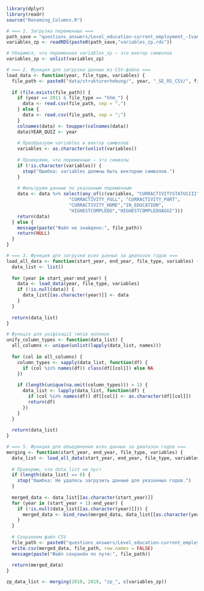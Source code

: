```r
library(dplyr)
library(readr)
source("Renaming_Columns.R")
```

```r
# === 1. Загрузка переменных ===
path_save = "questions_answers/Level_education-current_employment_-Ivan/"
variables_zp <- readRDS(paste0(path_save,"variables_zp.rds"))

# Убедимся, что переменная variables_zp — это вектор символов
variables_zp <- unlist(variables_zp)

```


```r
# === 2. Функция для загрузки данных из CSV-файла ===
load_data <- function(year, file_type, variables) {
  file_path <- paste0("data/strukturerhebung/", year, "_SE_RS_CSV/", file_type, year, ".csv")
  
  if (file.exists(file_path)) {
    if (year == 2011 & file_type == "hhm_") {
      data <- read.csv(file_path, sep = ",")
    } else {
      data <- read.csv(file_path, sep = ";")
    }
    colnames(data) <- toupper(colnames(data))
    data$YEAR_QUIZ <- year
    
    # Преобразуем variables в вектор символов
    variables <- as.character(unlist(variables))
    
    # Проверяем, что переменные — это символы
    if (!is.character(variables)) {
      stop("Ошибка: variables должны быть вектором символов.")
    }
    
    # Фильтруем данные по указанным переменным
    data <- data %>% select(any_of(c(variables, "CURRACTIVITYSTATUSIII",
                       "CURRACTIVITY_FULL", "CURRACTIVITY_PART",
                       "CURRACTIVITY_HOME","IN_EDUCATION",
                       "HIGHESTCOMPLEDU","HIGHESTCOMPLEDUAGGI")))
    return(data)
  } else {
    message(paste("Файл не знайдено:", file_path))
    return(NULL)
  }
}
```

```r

# === 3. Функция для загрузки всех данных за диапазон годов ===
load_all_data <- function(start_year, end_year, file_type, variables) {
  data_list <- list()
  
  for (year in start_year:end_year) {
    data <- load_data(year, file_type, variables)
    if (!is.null(data)) {
      data_list[[as.character(year)]] <- data
    }
  }
  
  return(data_list)
}

```

```r
# Функція для уніфікації типів колонок
unify_column_types <- function(data_list) {
  all_columns <- unique(unlist(lapply(data_list, names)))
  
  for (col in all_columns) {
    column_types <- sapply(data_list, function(df) {
      if (col %in% names(df)) class(df[[col]]) else NA
    })
    
    if (length(unique(na.omit(column_types))) > 1) {
      data_list <- lapply(data_list, function(df) {
        if (col %in% names(df)) df[[col]] <- as.character(df[[col]])
        return(df)
      })
    }
  }
  
  return(data_list)
}
```

```r
# === 5. Функция для объединения всех данных за диапазон годов ===
merging <- function(start_year, end_year, file_type, variables) {
  data_list <- load_all_data(start_year, end_year, file_type, variables)
  
  # Проверим, что data_list не пуст
  if (length(data_list) == 0) {
    stop("Ошибка: Не удалось загрузить данные для указанных годов.")
  }
  
  merged_data <- data_list[[as.character(start_year)]]
  for (year in (start_year + 1):end_year) {
    if (!is.null(data_list[[as.character(year)]])) {
      merged_data <- bind_rows(merged_data, data_list[[as.character(year)]])
    }
  }
  
  # Сохраняем файл CSV
  file_path <- paste0("questions_answers/Level_education-current_employment_-Ivan/", file_type, "merged_data.csv")
  write.csv(merged_data, file_path, row.names = FALSE)
  message(paste("Файл сохранён по пути:", file_path))
  
  return(merged_data)
}
```

```r
zp_data_list <- merging(2010, 2019, "zp_", c(variables_zp))
```



